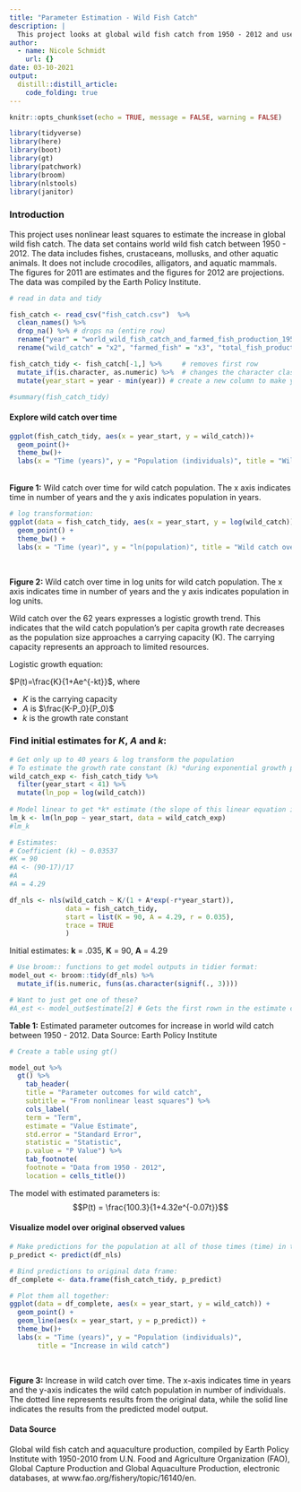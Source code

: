 ```yaml
---
title: "Parameter Estimation - Wild Fish Catch"
description: |
  This project looks at global wild fish catch from 1950 - 2012 and uses nonlinear least squares to estimate the increase in global wild fish catch. 
author:
  - name: Nicole Schmidt
    url: {}
date: 03-10-2021
output:
  distill::distill_article:
    code_folding: true
---
```


```r
knitr::opts_chunk$set(echo = TRUE, message = FALSE, warning = FALSE)

library(tidyverse)
library(here)
library(boot)
library(gt)
library(patchwork)
library(broom)
library(nlstools)
library(janitor)

```

### Introduction 
This project uses nonlinear least squares to estimate the increase in global wild fish catch. The data set contains world wild fish catch between 1950 - 2012. The data includes fishes, crustaceans, mollusks, and other aquatic animals. It does not include crocodiles, alligators, and aquatic mammals. The figures for 2011 are estimates and the figures for 2012 are projections. The data was compiled by the Earth Policy Institute. 

```r
# read in data and tidy

fish_catch <- read_csv("fish_catch.csv")  %>%  
  clean_names() %>% 
  drop_na() %>% # drops na (entire row)
  rename("year" = "world_wild_fish_catch_and_farmed_fish_production_1950_2012") %>% 
  rename("wild_catch" = "x2", "farmed_fish" = "x3", "total_fish_production" = "x4")

fish_catch_tidy <- fish_catch[-1,] %>%     # removes first row
  mutate_if(is.character, as.numeric) %>%  # changes the character classes to numeric 
  mutate(year_start = year - min(year)) # create a new column to make year 1950 start with 0...

#summary(fish_catch_tidy)

```


#### Explore wild catch over time 
```r

ggplot(fish_catch_tidy, aes(x = year_start, y = wild_catch))+
  geom_point()+
  theme_bw()+
  labs(x = "Time (years)", y = "Population (individuals)", title = "Wild catch over time")

```
<br>
**Figure 1:** Wild catch over time for wild catch population. The x axis indicates time in number of years and the y axis indicates population in years. 

```r
# log transformation:
ggplot(data = fish_catch_tidy, aes(x = year_start, y = log(wild_catch))) +
  geom_point() +
  theme_bw() +
  labs(x = "Time (year)", y = "ln(population)", title = "Wild catch over time")
```
<br>

**Figure 2:** Wild catch over time in log units for wild catch population. The x axis indicates time in number of years and the y axis indicates population in log units. 

Wild catch over the 62 years expresses a logistic growth trend. This indicates that the wild catch population's per capita growth rate decreases as the population size approaches a carrying capacity (K). The carrying capacity represents an approach to limited resources. 

Logistic growth equation: 

$P(t)=\frac{K}{1+Ae^{-kt}}$, where

- $K$ is the carrying capacity
- $A$ is $\frac{K-P_0}{P_0}$
- $k$ is the growth rate constant

### Find initial estimates for *K*, *A* and *k*:
```r

# Get only up to 40 years & log transform the population
# To estimate the growth rate constant (k) *during exponential growth phase)
wild_catch_exp <- fish_catch_tidy %>% 
  filter(year_start < 41) %>% 
  mutate(ln_pop = log(wild_catch))
  
# Model linear to get *k* estimate (the slope of this linear equation is an estimate of the growth rate constant):
lm_k <- lm(ln_pop ~ year_start, data = wild_catch_exp)
#lm_k

# Estimates: 
# Coefficient (k) ~ 0.03537
#K = 90
#A <- (90-17)/17
#A
#A = 4.29

df_nls <- nls(wild_catch ~ K/(1 + A*exp(-r*year_start)),
              data = fish_catch_tidy,
              start = list(K = 90, A = 4.29, r = 0.035),
              trace = TRUE
              )

```

Initial estimates:
**k** = .035,
**K** = 90,
**A** = 4.29


```r
# Use broom:: functions to get model outputs in tidier format: 
model_out <- broom::tidy(df_nls) %>% 
  mutate_if(is.numeric, funs(as.character(signif(., 3))))

# Want to just get one of these?  
#A_est <- model_out$estimate[2] # Gets the first rown in the estimate column.
```


**Table 1:**  Estimated parameter outcomes for increase in world wild catch between 1950 - 2012. Data Source: Earth Policy Institute 
```r
# Create a table using gt()

model_out %>% 
  gt() %>% 
    tab_header(
    title = "Parameter outcomes for wild catch",
    subtitle = "From nonlinear least squares") %>% 
    cols_label(
    term = "Term",
    estimate = "Value Estimate",
    std.error = "Standard Error",
    statistic = "Statistic",
    p.value = "P Value") %>% 
    tab_footnote( 
    footnote = "Data from 1950 - 2012",
    location = cells_title())
```


The model with estimated parameters is:
$$P(t) = \frac{100.3}{1+4.32e^{-0.07t}}$$

#### Visualize model over original observed values
```r

# Make predictions for the population at all of those times (time) in the original df: 
p_predict <- predict(df_nls)

# Bind predictions to original data frame:
df_complete <- data.frame(fish_catch_tidy, p_predict)

# Plot them all together:
ggplot(data = df_complete, aes(x = year_start, y = wild_catch)) +
  geom_point() +
  geom_line(aes(x = year_start, y = p_predict)) +
  theme_bw()+
  labs(x = "Time (years)", y = "Population (individuals)", 
       title = "Increase in wild catch")

```
<br>

**Figure 3:** Increase in wild catch over time. The x-axis indicates time in years and the y-axis indicates the wild catch population in number of individuals. The dotted line represents results from the original data, while the solid line indicates the results from the predicted model output. 

#### Data Source
Global wild fish catch and aquaculture production, compiled by Earth Policy Institute with 1950-2010 from U.N. Food and Agriculture Organization (FAO), Global Capture Production and Global Aquaculture Production, electronic databases, at www.fao.org/fishery/topic/16140/en.

